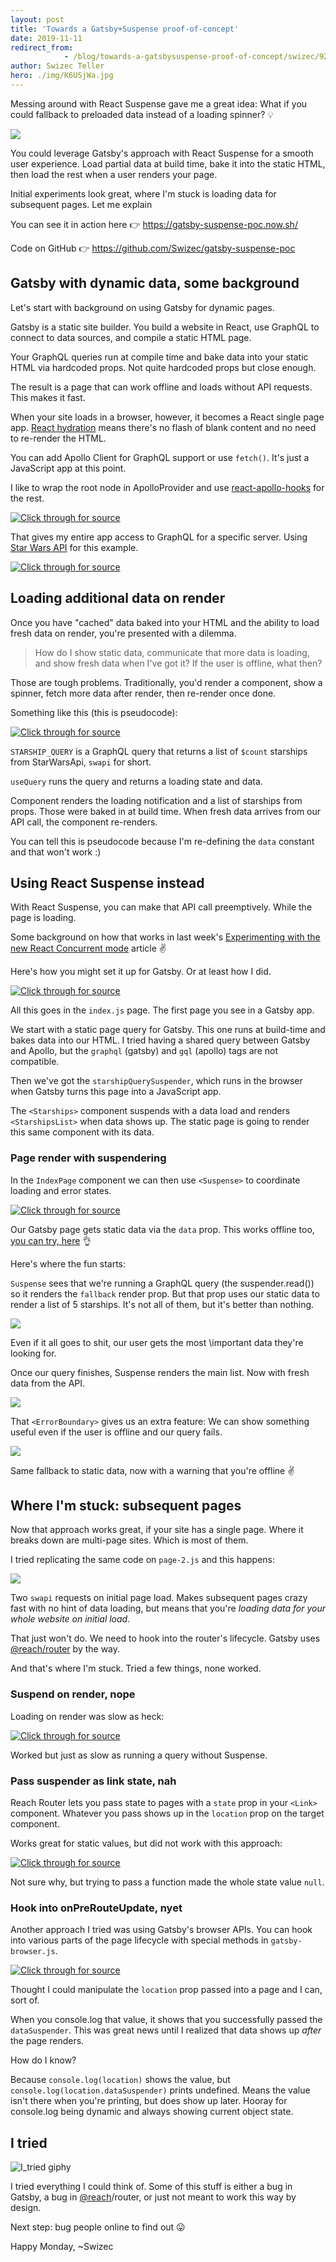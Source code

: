 ```yaml
---
layout: post
title: 'Towards a Gatsby+Suspense proof-of-concept'
date: 2019-11-11
redirect_from: 
            - /blog/towards-a-gatsbysuspense-proof-of-concept/swizec/9238
author: Swizec Teller
hero: ./img/K6USjWa.jpg
---
```

Messing around with React Suspense gave me a great idea: What if you could fallback to preloaded data instead of a loading spinner? 💡





![](./img/K6USjWa.jpg)



You could leverage Gatsby's approach with React Suspense for a smooth user experience. Load partial data at build time, bake it into the static HTML, then load the rest when a user renders your page.



Initial experiments look great, where I'm stuck is loading data for subsequent pages. Let me explain



You can see it in action here 👉 <https://gatsby-suspense-poc.now.sh/>



Code on GitHub 👉 <https://github.com/Swizec/gatsby-suspense-poc>



## Gatsby with dynamic data, some background



Let's start with background on using Gatsby for dynamic pages.



Gatsby is a static site builder. You build a website in React, use GraphQL to connect to data sources, and compile a static HTML page.



Your GraphQL queries run at compile time and bake data into your static HTML via hardcoded props. Not quite hardcoded props but close enough.



The result is a page that can work offline and loads without API requests. This makes it fast.



When your site loads in a browser, however, it becomes a React single page app. [React hydration](https://reactjs.org/docs/react-dom.html#hydrate) means there's no flash of blank content and no need to re-render the HTML.



You can add Apollo Client for GraphQL support or use `fetch()`. It's just a JavaScript app at this point.



I like to wrap the root node in ApolloProvider and use [react-apollo-hooks](https://github.com/trojanowski/react-apollo-hooks) for the rest.



[![Click through for source](./img/techletter.app-screenshot-1573495144942.png)](https://carbon.now.sh/?bg=rgba(255,255,255,1)&t=seti&l=javascript&ds=true&wc=true&wa=true&pv=48px&ph=32px&ln=false&code=%2F%2F%20gatsby-browser.js%0A%2F%2F%20gatsby-ssr.js%0A%0A\import%20%7B%20client%20%7D%20from%20%22.%2Fsrc%2Fapollo%22%0A%0Aexport%20const%20wrapRootElement%20%3D%20(%7B%20element%20%7D)%20%3D%3E%20(%0A%20%20%3CApolloProvider%20client%3D%7Bclient%7D%3E%7Belement%7D%3C%2FApolloProvider%3E%0A))



That gives my entire app access to GraphQL for a specific server. Using [Star Wars API](https://swapi.co/) for this example.



[![Click through for source](./img/techletter.app-screenshot-1573495144760.png)](https://carbon.now.sh/?bg=rgba(255,255,255,1)&t=seti&l=javascript&ds=true&wc=true&wa=true&pv=48px&ph=32px&ln=false&code=%2F%2F%20src%2Fapollo.js%0A%0A\import%20ApolloClient%20from%20%22apollo-boost%22%0A\import%20fetch%20from%20%22isomorphic-fetch%22%0A%0Aconst%20SERVER_URI%20%3D%0A%20%20%20%20%22https%3A%2F%2Fapi.graphcms.com%2Fsimple%2Fv1%2Fswapi%22%0A%0Aexport%20const%20client%20%3D%20new%20ApolloClient(%7B%0A%20%20%20%20uri%3A%20SERVER_URI%2C%0A%20%20%20%20fetch%2C%0A%7D))



## Loading additional data on render



Once you have "cached" data baked into your HTML and the ability to load fresh data on render, you're presented with a dilemma.



> How do I show static data, communicate that more data is loading, and show fresh data when I've got it? If the user is offline, what then?



Those are tough problems. Traditionally, you'd render a component, show a spinner, fetch more data after render, then re-render once done.



Something like this (this is pseudocode):



[![Click through for source](./img/techletter.app-screenshot-1573495144730.png)](https://carbon.now.sh/?bg=rgba(255,255,255,1)&t=seti&l=javascript&ds=true&wc=true&wa=true&pv=48px&ph=32px&ln=false&code=const%20STARSHIP_QUERY%20%3D%20gql%60%0A%20%20query%20starships(%24count%3A%20Int)%20%7B%0A%20%20%20%20allStarships(last%3A%20%24count)%20%7B%0A%20%20%20%20%20%20name%0A%20%20%20%20%7D%0A%20%20%7D%0A%60%0A%0Afunction%20StarshipList(%7B%20data%20%7D)%20%7B%0A%09const%20%7B%20loading%2C%20data%20%7D%20%3D%20useQuery(STARSHIP_QUERY%2C%20%7B%0A%09%09variables%3A%20%7B%0A%09%09%09count%3A%2015%0A%09%09%7D%0A%09%7D)%0A%09%0A%09return%20%3Cdiv%3E%0A%09%09%7Bloading%20%3F%20%22Loading%20more%22%20%3A%20null%7D%0A%09%09%3Cul%3E%0A%09%09%09%7Bdata.list.map(ship%20%3D%3E%20%3Cli%3E%7Bship.name%7D%3C%2Fli%3E)%7D%0A%09%09%3C%2Ful%3E%0A%09%3C%2Fdiv%3E%0A%7D)



`STARSHIP_QUERY` is a GraphQL query that returns a list of `$count` starships from StarWarsApi, `swapi` for short.



`useQuery` runs the query and returns a loading state and data.



Component renders the loading notification and a list of starships from props. Those were baked in at build time. When fresh data arrives from our API call, the component re-renders.



You can tell this is pseudocode because I'm re-defining the `data` constant and that won't work :)



## Using React Suspense instead



With React Suspense, you can make that API call preemptively. While the page is loading.



Some background on how that works in last week's [Experimenting with the new React Concurrent mode](https://swizec.com/blog/experimenting-with-the-new-react-concurrent-mode/swizec/9231) article ✌️



Here's how you might set it up for Gatsby. Or at least how I did.



[![Click through for source](./img/techletter.app-screenshot-1573495144991.png)](https://carbon.now.sh/?bg=rgba(255,255,255,1)&t=seti&l=javascript&ds=true&wc=true&wa=true&pv=48px&ph=32px&ln=false&code=%2F%2F%20pages%2Findex.js%0A%0A\import%20%7B%20starshipQuery%2C%20ErrorBoundary%20%7D%20from%20%22..%2Futil%22%0A%0A%2F%2F%20Export%20static%20query%20for%20Gatsby%0Aexport%20const%20query%20%3D%20graphql%60%0A%20%20query%20%7B%0A%20%20%20%20swapi%20%7B%0A%20%20%20%20%20%20allStarships(last%3A%205)%20%7B%0A%20%20%20%20%20%20%20%20name%0A%20%20%20%20%20%20%7D%0A%20%20%20%20%7D%0A%20%20%7D%0A%60%0A%0A%2F%2F%20Run%20query%20on%20browser%20hydration%0Aconst%20starshipQuerySuspender%20%3D%20starshipQuery(10)%0A%0A%2F%2F%20The%20component%20that%20suspends%20with%20a%20data%20load%0Aconst%20Starships%20%3D%20()%20%3D%3E%20%7B%0A%20%20const%20starships%20%3D%20starshipQuerySuspender.read()%0A%0A%20%20return%20%3CStarshipsList%20list%3D%7Bstarships%7D%20title%3D%2210%20Dynamically%20loaded%20ships%22%20%2F%3E%0A%7D%0A%0A%2F%2F%20Wrapper%20component%20with%20a%20title%20and%20a%20list%0Aconst%20StarshipsList%20%3D%20(%7B%20list%2C%20title%20%7D)%20%3D%3E%20(%0A%20%20%3C%3E%0A%20%20%20%20%3Ch2%3E%7Btitle%7D%3C%2Fh2%3E%0A%20%20%20%20%3Cul%3E%0A%20%20%20%20%20%20%7Blist.allStarships.map((ship%2C%20i)%20%3D%3E%20(%0A%20%20%20%20%20%20%20%20%3Cli%20key%3D%7Bi%7D%3E%7Bship.name%7D%3C%2Fli%3E%0A%20%20%20%20%20%20))%7D%0A%20%20%20%20%3C%2Ful%3E%0A%20%20%3C%2F%3E%0A))



All this goes in the `index.js` page. The first page you see in a Gatsby app.



We start with a static page query for Gatsby. This one runs at build-time and bakes data into our HTML. I tried having a shared query between Gatsby and Apollo, but the `graphql` (gatsby) and `gql` (apollo) tags are not compatible.



Then we've got the `starshipQuerySuspender`, which runs in the browser when Gatsby turns this page into a JavaScript app.



The `<Starships>` component suspends with a data load and renders `<StarshipsList>` when data shows up. The static page is going to render this same component with its data.



### Page render with suspendering



In the `IndexPage` component we can then use `<Suspense>` to coordinate loading and error states.



[![Click through for source](./img/techletter.app-screenshot-1573495144911.png)](https://carbon.now.sh/?bg=rgba(255,255,255,1)&t=seti&l=javascript&ds=true&wc=true&wa=true&pv=48px&ph=32px&ln=false&code=%2F%2F%20pages%2Findex.js%0A%0Aconst%20IndexPage%20%3D%20(%7B%20data%20%7D)%20%3D%3E%20(%0A%09%2F%2F%20...%0A%09%3CSuspense%0A%20%20%20%20%20%20fallback%3D%7B%0A%20%20%20%20%20%20%20%20%3CStarshipsList%0A%20%20%20%20%20%20%20%20%20%20list%3D%7Bdata.swapi%7D%0A%20%20%20%20%20%20%20%20%20%20title%3D%22Statically%20compiled%20starships%22%0A%20%20%20%20%20%20%20%20%2F%3E%0A%20%20%20%20%20%20%7D%0A%20%20%20%20%3E%0A%20%20%20%20%20%20%3CErrorBoundary%0A%20%20%20%20%20%20%20%20fallback%3D%7B%0A%20%20%20%20%20%20%20%20%20%20%3CStarshipsList%0A%20%20%20%20%20%20%20%20%20%20%20%20list%3D%7Bdata.swapi%7D%0A%20%20%20%20%20%20%20%20%20%20%20%20title%3D%22Failed%20to%20fetch%2C%20these%20are%20static%22%0A%20%20%20%20%20%20%20%20%20%20%2F%3E%0A%20%20%20%20%20%20%20%20%7D%0A%20%20%20%20%20%20%3E%0A%20%20%20%20%20%20%20%20%3CStarships%20%2F%3E%0A%20%20%20%20%20%20%3C%2FErrorBoundary%3E%0A%20%20%20%20%3C%2FSuspense%3E%0A))



Our Gatsby page gets static data via the `data` prop. This works offline too, [you can try, here](https://gatsby-suspense-poc.now.sh/) 👌



Here's where the fun starts:



`Suspense` sees that we're running a GraphQL query (the suspender.read()) so it renders the `fallback` render prop. But that prop uses our static data to render a list of 5 starships. It's not all of them, but it's better than nothing.



![](./img/1tK5XvC.png)



Even if it all goes to shit, our user gets the most \\important data they're looking for.



Once our query finishes, Suspense renders the main list. Now with fresh data from the API.



![](./img/29zAunt.png)



That `<ErrorBoundary>` gives us an extra feature: We can show something useful even if the user is offline and our query fails.



![](./img/vKX8As1.png)



Same fallback to static data, now with a warning that you're offline ✌️



## Where I'm stuck: subsequent pages



Now that approach works great, if your site has a single page. Where it breaks down are multi-page sites. Which is most of them.



I tried replicating the same code on `page-2.js` and this happens:



![](./img/JUHvLjC.png)



Two `swapi` requests on initial page load. Makes subsequent pages crazy fast with no hint of data loading, but means that you're _loading data for your whole website on initial load_.



That just won't do. We need to hook into the router's lifecycle. Gatsby uses [@reach/router](https://github.com/reach/router) by the way.



And that's where I'm stuck. Tried a few things, none worked.



### Suspend on render, nope



Loading on render was slow as heck:



[![Click through for source](./img/techletter.app-screenshot-1573495144848.png)](https://carbon.now.sh/?bg=rgba(255,255,255,1)&t=seti&l=javascript&ds=true&wc=true&wa=true&pv=48px&ph=32px&ln=false&code=dataSuspender%20%3D%20()%20%3D%3E%20starshipQuerySuspender(15)%0A%3CStarships%20data%3D%7BdataSuspender()%7D%20%2F%3E)



Worked but just as slow as running a query without Suspense.



### Pass suspender as link state, nah



Reach Router lets you pass state to pages with a `state` prop in your `<Link>` component. Whatever you pass shows up in the `location` prop on the target component.



Works great for static values, but did not work with this approach:



[![Click through for source](./img/techletter.app-screenshot-1573495144824.png)](https://carbon.now.sh/?bg=rgba(255,255,255,1)&t=seti&l=javascript&ds=true&wc=true&wa=true&pv=48px&ph=32px&ln=false&code=%3CLink%0A%20%20to%3D%22%2Fpage-2%22%0A%20%20state%3D%7B%7B%0A%20%20%20%20starshipQuerySuspender%3A%20()%20%3D%3E%20starshipQuery(15)%2C%20%2F%2F%20didnt%20work%0A%20%20%7D%7D%0A%3E)



Not sure why, but trying to pass a function made the whole state value `null`.



### Hook into onPreRouteUpdate, nyet



Another approach I tried was using Gatsby's browser APIs. You can hook into various parts of the page lifecycle with special methods in `gatsby-browser.js`.



[![Click through for source](./img/techletter.app-screenshot-1573495144669.png)](https://carbon.now.sh/?bg=rgba(255,255,255,1)&t=seti&l=javascript&ds=true&wc=true&wa=true&pv=48px&ph=32px&ln=false&code=export%20const%20onRouteUpdate%20%3D%20(%7B%20location%20%7D)%20%3D%3E%20%7B%0A%20%20%2F%2F%20this%20feels%20brittle%0A%20%20if%20(location.pathname%20%3D%3D%3D%20%22%2Fpage-2%22)%20%7B%0A%20%20%20%20%2F%2F%20this%20works%20but%20data%20shows%20up%20in%20location%20prop%20_after_%20the%20page%20is%20rendered%0A%20%20%20%20location.dataSuspender%20%3D%20starshipQuery(15)%0A%20%20%7D%0A%7D)



Thought I could manipulate the `location` prop passed into a page and I can, sort of.



When you console.log that value, it shows that you successfully passed the `dataSuspender`. This was great news until I realized that data shows up _after_ the page renders.



How do I know?



Because `console.log(location)` shows the value, but `console.log(location.dataSuspender)` prints undefined. Means the value isn't there when you're printing, but does show up later. Hooray for console.log being dynamic and always showing current object state.



## I tried



![I_tried giphy](./img/media-bqXMrwkWhAbrV0Z0dG-giphy.gif)



I tried everything I could think of. Some of this stuff is either a bug in Gatsby, a bug in [@reach](https://twitter.com/reach)/router, or just not meant to work this way by design.



Next step: bug people online to find out 😛



Happy Monday, ~Swizec